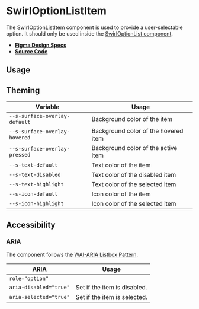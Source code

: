 
<Meta title="Components/SwirlOptionListItem" />

# SwirlOptionListItem

The SwirlOptionListItem component is used to provide a user-selectable option.
It should only be used inside the
[SwirlOptionList component](?path=/docs/components-swirloptionlist--docs).

- **[Figma Design Specs](https://www.figma.com/file/iRHiAFsHxnzux8gQ9EjlZe/Flip-Components?node-id=448%3A6840)**
- **[Source Code](https://github.com/flip-corp/swirl/tree/main/packages/swirl-components/src/components/swirl-option-list-item)**

## Usage

<Canvas of={Stories.SwirlOptionListItem} sourceState="shown"></Canvas>

<Controls of={Stories.SwirlOptionListItem} />

## Theming

| Variable                      | Usage                                |
| ----------------------------- | ------------------------------------ |
| `--s-surface-overlay-default` | Background color of the item         |
| `--s-surface-overlay-hovered` | Background color of the hovered item |
| `--s-surface-overlay-pressed` | Background color of the active item  |
| `--s-text-default`            | Text color of the item               |
| `--s-text-disabled`           | Text color of the disabled item      |
| `--s-text-highlight`          | Text color of the selected item      |
| `--s-icon-default`            | Icon color of the item               |
| `--s-icon-highlight`          | Icon color of the selected item      |

## Accessibility

### ARIA

The component follows the
[WAI-ARIA Listbox Pattern](https://www.w3.org/WAI/ARIA/apg/patterns/listbox/).

| ARIA                   | Usage                        |
| ---------------------- | ---------------------------- |
| `role="option"`        |                              |
| `aria-disabled="true"` | Set if the item is disabled. |
| `aria-selected="true"` | Set if the item is selected. |
